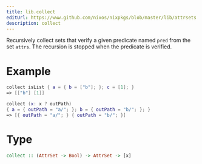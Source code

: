 ```yaml
---
title: lib.collect
editUrl: https://www.github.com/nixos/nixpkgs/blob/master/lib/attrsets.nix#L544C3
description: collect
---
```



Recursively collect sets that verify a given predicate named `pred`
from the set `attrs`.  The recursion is stopped when the predicate is
verified.

# Example

```nix
collect isList { a = { b = ["b"]; }; c = [1]; }
=> [["b"] [1]]

collect (x: x ? outPath)
{ a = { outPath = "a/"; }; b = { outPath = "b/"; }; }
=> [{ outPath = "a/"; } { outPath = "b/"; }]
```

# Type

```haskell
collect :: (AttrSet -> Bool) -> AttrSet -> [x]
```
